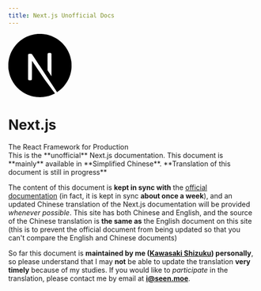 ```yaml
---
title: Next.js Unofficial Docs
---
```



<div className="flex justify-center">
    <svg
        height="96pt"
        viewBox=".5 -.2 1023 1024.1"
        width="96pt"
        className="mt-5 fill-black dark:fill-white"
    >
        <path d="m478.5.6c-2.2.2-9.2.9-15.5 1.4-145.3 13.1-281.4 91.5-367.6 212-48 67-78.7 143-90.3 223.5-4.1 28.1-4.6 36.4-4.6 74.5s.5 46.4 4.6 74.5c27.8 192.1 164.5 353.5 349.9 413.3 33.2 10.7 68.2 18 108 22.4 15.5 1.7 82.5 1.7 98 0 68.7-7.6 126.9-24.6 184.3-53.9 8.8-4.5 10.5-5.7 9.3-6.7-.8-.6-38.3-50.9-83.3-111.7l-81.8-110.5-102.5-151.7c-56.4-83.4-102.8-151.6-103.2-151.6-.4-.1-.8 67.3-1 149.6-.3 144.1-.4 149.9-2.2 153.3-2.6 4.9-4.6 6.9-8.8 9.1-3.2 1.6-6 1.9-21.1 1.9h-17.3l-4.6-2.9c-3-1.9-5.2-4.4-6.7-7.3l-2.1-4.5.2-200.5.3-200.6 3.1-3.9c1.6-2.1 5-4.8 7.4-6.1 4.1-2 5.7-2.2 23-2.2 20.4 0 23.8.8 29.1 6.6 1.5 1.6 57 85.2 123.4 185.9s157.2 238.2 201.8 305.7l81 122.7 4.1-2.7c36.3-23.6 74.7-57.2 105.1-92.2 64.7-74.3 106.4-164.9 120.4-261.5 4.1-28.1 4.6-36.4 4.6-74.5s-.5-46.4-4.6-74.5c-27.8-192.1-164.5-353.5-349.9-413.3-32.7-10.6-67.5-17.9-106.5-22.3-9.6-1-75.7-2.1-84-1.3zm209.4 309.4c4.8 2.4 8.7 7 10.1 11.8.8 2.6 1 58.2.8 183.5l-.3 179.8-31.7-48.6-31.8-48.6v-130.7c0-84.5.4-132 1-134.3 1.6-5.6 5.1-10 9.9-12.6 4.1-2.1 5.6-2.3 21.3-2.3 14.8 0 17.4.2 20.7 2z" />
        <path d="m784.3 945.1c-3.5 2.2-4.6 3.7-1.5 2 2.2-1.3 5.8-4 5.2-4.1-.3 0-2 1-3.7 2.1zm-6.9 4.5c-1.8 1.4-1.8 1.5.4.4 1.2-.6 2.2-1.3 2.2-1.5 0-.8-.5-.6-2.6 1.1zm-5 3c-1.8 1.4-1.8 1.5.4.4 1.2-.6 2.2-1.3 2.2-1.5 0-.8-.5-.6-2.6 1.1zm-5 3c-1.8 1.4-1.8 1.5.4.4 1.2-.6 2.2-1.3 2.2-1.5 0-.8-.5-.6-2.6 1.1zm-7.6 4c-3.8 2-3.6 2.8.2.9 1.7-.9 3-1.8 3-2 0-.7-.1-.6-3.2 1.1z" />
    </svg>
</div>

<div id="home-title" className="flex flex-col items-center mt-2">
    <h1>Next.js</h1>
    <span className="font-medium">The React Framework for Production</span>
</div>

<Callout emoji="📌">
    This is the **unofficial** Next.js documentation. This document is
    **mainly** available in **Simplified Chinese**.
</Callout>

<Callout type="warning" emoji="⚠️">
    **Translation of this document is still in progress**
</Callout>

The content of this document is **kept in sync with** the [official documentation](https://nextjs.org/docs)
(in fact, it is kept in sync **about once a week**), and an updated Chinese translation of the Next.js
documentation will be provided _whenever possible_. This site has both Chinese and English,
and the source of the Chinese translation is **the same as** the English document on this site
(this is to prevent the official document from being updated so that you can't compare the English and Chinese documents)

So far this document is **maintained by me ([Kawasaki Shizuku](https://github.com/ifshizuku)) personally**,
so please understand that I may **not** be able to update the translation **very timely** because of my studies.
If you would like to _participate_ in the translation, please contact me by email
at **[i@seen.moe](mailto:i@seen.moe)**.
